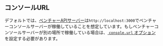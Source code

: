 ## コンソールURL

デフォルトでは、[ベンチャーAPIサーバー][server config]は`http://localhost:3000`でベンチャーコンソールサーバーが稼働していることを想定しています。もしベンチャーコンソールサーバーが別の場所で稼働している場合は、[ `console.url` オプション][console url]を設定する必要があります。

[server config]: /ja/docs/reference/server-config/
[console url]: /ja/docs/reference/server-config/#console